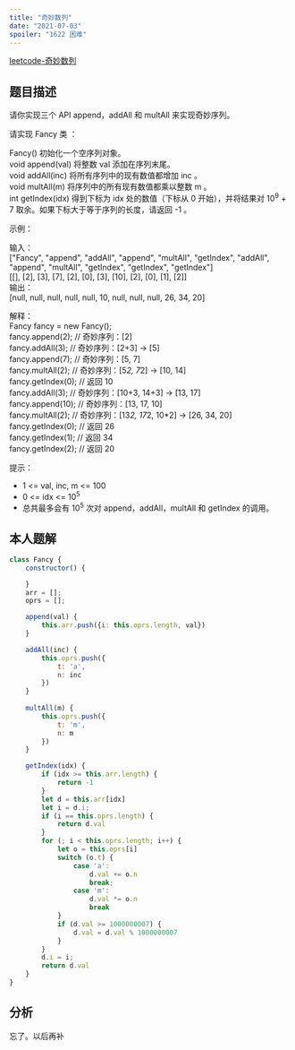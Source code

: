 ```yaml
---
title: "奇妙数列"
date: "2021-07-03"
spoiler: "1622 困难"
---
```


[leetcode-奇妙数列](https://leetcode.cn/problems/fancy-sequence/description/)

## 题目描述

请你实现三个 API append，addAll 和 multAll 来实现奇妙序列。  
  
请实现 Fancy 类 ：  
  
Fancy() 初始化一个空序列对象。  
void append(val) 将整数 val 添加在序列末尾。  
void addAll(inc) 将所有序列中的现有数值都增加 inc 。  
void multAll(m) 将序列中的所有现有数值都乘以整数 m 。  
int getIndex(idx) 得到下标为 idx 处的数值（下标从 0 开始），并将结果对 10<sup>9</sup> + 7 取余。如果下标大于等于序列的长度，请返回 -1 。  
   
  
示例：  
  
输入：  
["Fancy", "append", "addAll", "append", "multAll", "getIndex", "addAll", "append", "multAll", "getIndex", "getIndex", "getIndex"]  
[[], [2], [3], [7], [2], [0], [3], [10], [2], [0], [1], [2]]  
输出：  
[null, null, null, null, null, 10, null, null, null, 26, 34, 20]  
  
解释：  
Fancy fancy = new Fancy();  
fancy.append(2);   // 奇妙序列：[2]  
fancy.addAll(3);   // 奇妙序列：[2+3] -> [5]  
fancy.append(7);   // 奇妙序列：[5, 7]  
fancy.multAll(2);  // 奇妙序列：[5*2, 7*2] -> [10, 14]  
fancy.getIndex(0); // 返回 10  
fancy.addAll(3);   // 奇妙序列：[10+3, 14+3] -> [13, 17]  
fancy.append(10);  // 奇妙序列：[13, 17, 10]  
fancy.multAll(2);  // 奇妙序列：[13*2, 17*2, 10*2] -> [26, 34, 20]  
fancy.getIndex(0); // 返回 26  
fancy.getIndex(1); // 返回 34  
fancy.getIndex(2); // 返回 20  
   
  
提示：  
  
* 1 \<= val, inc, m \<= 100  
* 0 \<= idx \<= 10<sup>5</sup>  
* 总共最多会有 10<sup>5</sup> 次对 append，addAll，multAll 和 getIndex 的调用。  

## 本人题解

```javascript
class Fancy {
    constructor() {

    }
    arr = [];
    oprs = [];

    append(val) {
        this.arr.push({i: this.oprs.length, val})
    }

    addAll(inc) {
        this.oprs.push({
            t: 'a',
            n: inc
        })
    }
    
    multAll(m) {
        this.oprs.push({
            t: 'm',
            n: m
        })
    }

    getIndex(idx) {
        if (idx >= this.arr.length) {
            return -1
        }
        let d = this.arr[idx]
        let i = d.i;
        if (i == this.oprs.length) {
            return d.val
        }
        for (; i < this.oprs.length; i++) {
            let o = this.oprs[i]
            switch (o.t) {
                case 'a':
                    d.val += o.n
                    break;
                case 'm':
                    d.val *= o.n
                    break
            }
            if (d.val >= 1000000007) {
                d.val = d.val % 1000000007
            }
        }
        d.i = i;
        return d.val
    }
}
```

## 分析

忘了。以后再补
